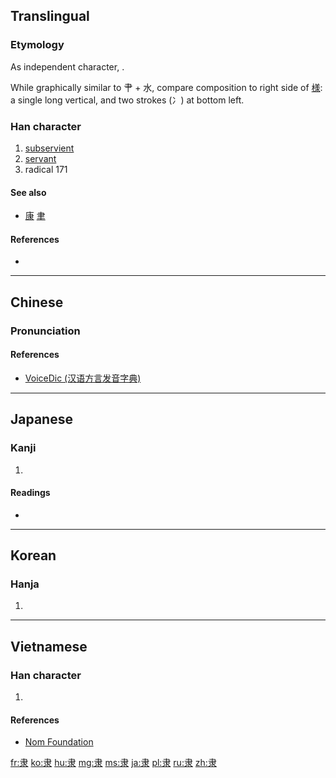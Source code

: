 {{also|隸|康}}
==Translingual==
{{stroke order|type=animate}}
{{zh-hanzi-box|隶|[[隸]]}}

===Etymology===
As independent character, {{Han simp|隸|f=柰|t=&nbsp;}}.

While graphically similar to 肀 + 水, compare composition to right side of [[様]]: a single long vertical, and two strokes (冫) at bottom left.

===Han character===
{{Han char|rn=171|rad=隶|as=00|sn=8|four=|canj=中水 (LE)}}

# [[subservient]]
# [[servant]]
# radical 171

====See also====
* [[康]] [[聿]]

====References====
* {{Han ref|kx=1363.220|dkj=41923|dj=1867.100|hdz=74323.010|uh=96B6|ud=38582}}

----

==Chinese==
{{zh-hanzi-box|隶|[[隸]]}}

===Pronunciation===
{{zh-pron
|m=lì
|c=dai6
|h=pfs=thì
|mn=tāi/lē
|w=
|mc=
|oc=y
|ma=|ma2=
|cat=n,a
}}

====References====
*[http://cn.voicedic.com/ VoiceDic (汉语方言发音字典)]

----

==Japanese==

===Kanji===
{{ja-kanji|grade=|rs=隶00}}

# {{defn|lang=ja|sort=隶00}}

====Readings====
* {{ja-readings|on=[[たい]] (tai), [[だい]] (dai), [[い]] (i)|kun=[[およぶ]] (oyobu)}}

----

==Korean==

===Hanja===
{{ko-hanja|hangeul=이|eumhun=|rv=i|mr=i|y=i}}

# {{defn|lang=ko|sort=隶00}}

----

==Vietnamese==

===Han character===
{{vi-hantu|[[đãi]], [[lệ]]|rs=隶00}}

# {{defn|lang=vi|sort=隶00}}

====References====
*[http://nomfoundation.org/common/nom_details.php?codepoint=96b6 Nom Foundation]

[[Category:CJKV radicals| ]]

[[fr:隶]]
[[ko:隶]]
[[hu:隶]]
[[mg:隶]]
[[ms:隶]]
[[ja:隶]]
[[pl:隶]]
[[ru:隶]]
[[zh:隶]]